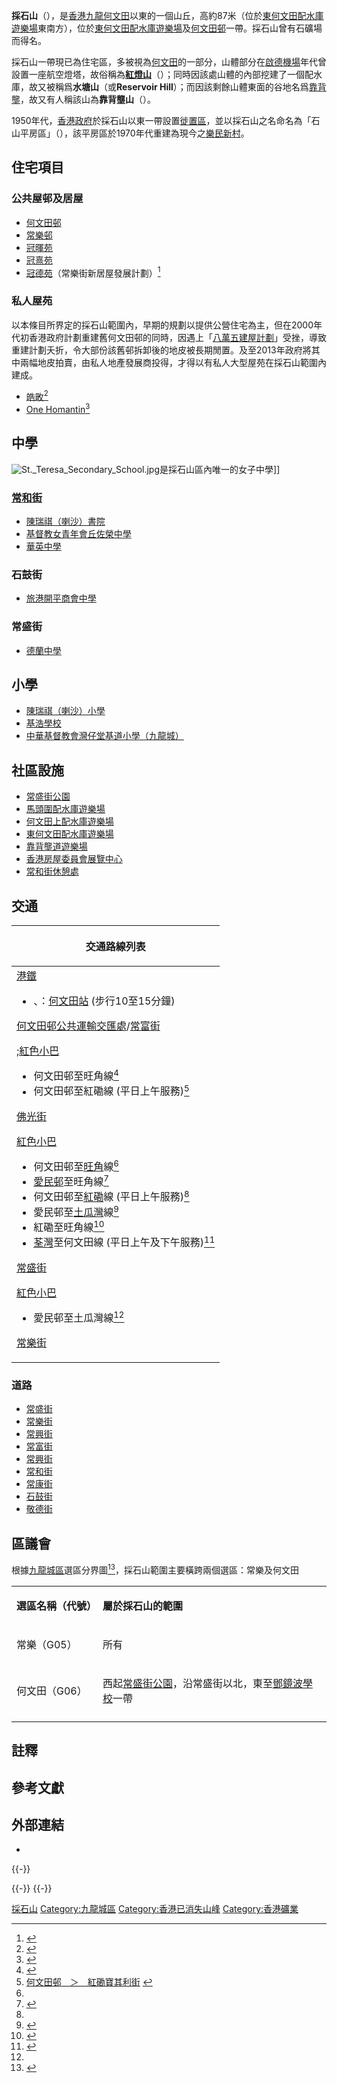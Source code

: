 {{Merge|紅燈山|discuss=Talk:採石山#請求與紅燈山合併|time=2022-03-05T07:50:27+00:00}}
{{多個問題|
{{expand|time=2007-09-26T20:15:34Z}}
{{原創研究}}
{{第一手来源}}
{{globalize}}
}}

'''採石山'''（{{lang-en|'''Quarry Hill'''}}），是[[香港|香港]][[九龍|九龍]][[何文田|何文田]]以東的一個山丘，高約87米（位於[[東何文田配水庫遊樂場|東何文田配水庫遊樂場]]東南方），位於[[東何文田配水庫遊樂場|東何文田配水庫遊樂場]]及[[何文田邨|何文田邨]]一帶。採石山曾有石礦場而得名。

採石山一帶現已為住宅區，多被視為[[何文田|何文田]]的一部分，山體部分在[[啟德機場|啟德機場]]年代曾設置一座航空燈塔，故俗稱為'''[[紅燈山|紅燈山]]'''（{{lang-en|'''Red Light Hill'''}}）；同時因該處山體的內部挖建了一個配水庫，故又被稱爲'''水塘山'''（{{lang-en|'''Shui Tong Shan'''}}或'''Reservoir Hill'''）；而因該剩餘山體東面的谷地名爲[[靠背壟|靠背壟]]，故又有人稱該山為'''靠背壟山'''（{{lang-en|'''Kau Pui Lung Shan'''}}）。{{Notetag|現今的政府地圖並沒有標示該地之山名，而該地的配水庫被命名爲「[[何文田高地食水配水庫|何文田高地食水配水庫]]」（Ho Man Tin High Level Fresh Water Reservoir），由於「何文田高地」本身僅爲一個地勢高低的相對概念，即「何文田較高的地段」，而此名並非該地傳統的地名，且此名亦僅見於該配水庫，故無法以此斷定該山崗現今之官方名稱即爲「何文田高地」。}}

1950年代，[[英屬香港|香港政府]]於採石山以東一帶設置[[香港平房區|徙置區]]，並以採石山之名命名為「石山平房區」（{{lang-en|Shek Shan Resettlement Area}}），該平房區於1970年代重建為現今之[[樂民新村|樂民新村]]。

== 住宅項目 ==

=== 公共屋邨及居屋 ===

* [[何文田邨|何文田邨]]
* [[常樂邨|常樂邨]]
* [[何文田邨#冠暉苑|冠暉苑]]
* [[何文田邨#冠熹苑|冠熹苑]]
* [[何文田邨#冠德苑|冠德苑]]（常樂街新居屋發展計劃）<ref>{{Cite web |url = http://www.edluvanson.net/wblog/archives/2321 |title = 新居屋系列：何文田常樂街 |author = eddy |date = 2013年9月4日 |publisher = Ed·Luv·Anson |language = zh |accessdate = 2016-04-27 |archive-date = 2019-09-07 |archive-url = https://web.archive.org/web/20190907021704/http://www.edluvanson.net/wblog/archives/2321 |dead-url = no }}</ref>

=== 私人屋苑 ===
以本條目所界定的採石山範圍內，早期的規劃以提供公營住宅為主，但在2000年代初香港政府計劃重建舊何文田邨的同時，因遇上「[[八萬五建屋計劃|八萬五建屋計劃]]」受挫，導致重建計劃夭折，令大部份該舊邨拆卸後的地皮被長期閒置。及至2013年政府將其中兩幅地皮拍賣，由私人地產發展商投得，才得以有私人大型屋苑在採石山範圍內建成。

* [[皓畋|皓畋]]<ref>{{Cite web |url = http://www.mantinheights.com.hk/HMT/tc/index.html |title = “皓畋”發展項目指定的互聯網網站 |publisher = 嘉里建設 |language = zh |accessdate = 2016-04-27 |archive-date = 2018-08-28 |archive-url = https://web.archive.org/web/20180828093024/http://www.mantinheights.com.hk/HMT/tc/index.html |dead-url = no }}</ref>
* [[One_Homantin|One Homantin]]<ref>{{Cite web |url = http://www.onehomantin.hk/zh-hk/ |title = “One Homantin”發展項目指定的互聯網網站 |publisher = 會德豐地產 |language = zh |accessdate = 2016-04-27 |archive-date = 2020-02-18 |archive-url = https://web.archive.org/web/20200218025255/http://www.onehomantin.hk/zh-hk/ |dead-url = no }}</ref>

== 中學 ==
[[File:St._Teresa_Secondary_School.jpg|thumb]]是採石山區內唯一的女子中學]]

=== [[常和街|常和街]] ===
* [[陳瑞祺（喇沙）書院|陳瑞祺（喇沙）書院]]
* [[基督教女青年會丘佐榮中學|基督教女青年會丘佐榮中學]]
* [[華英中學|華英中學]]

=== 石鼓街 ===
* [[旅港開平商會中學|旅港開平商會中學]]

=== 常盛街 ===
* [[德蘭中學|德蘭中學]]

== 小學 ==
* [[陳瑞祺（喇沙）小學|陳瑞祺（喇沙）小學]]
* [[基浩學校|基浩學校]]
* [[中華基督教會灣仔堂基道小學（九龍城）|中華基督教會灣仔堂基道小學（九龍城）]]

== 社區設施 ==
* [[常盛街公園|常盛街公園]]
* [[馬頭圍配水庫遊樂場|馬頭圍配水庫遊樂場]]
* [[何文田上配水庫遊樂場|何文田上配水庫遊樂場]]
* [[東何文田配水庫遊樂場|東何文田配水庫遊樂場]]
* [[靠背壟道遊樂場|靠背壟道遊樂場]]
* [[香港房屋委員會展覽中心|香港房屋委員會展覽中心]]
* [[香港休憩處列表#九龍城區|常和街休憩處]]

== 交通 ==
{| class="mw-collapsible mw-collapsed wikitable" style="background:white; margin: 0 auto; width: auto;" 
! 交通路線列表
|-
|
;[[港鐵|港鐵]]
*{{港鐵路線標誌|KTL}}、{{港鐵路線標誌|TML}}：[[何文田站|何文田站]] (步行10至15分鐘)
;[[何文田邨公共運輸交匯處|何文田邨公共運輸交匯處]]/[[常富街|常富街]]
{{九龍新界巴士簡單列表|7B|8|17|18}}{{過海隧道巴士簡單列表|109}}{{九龍專線小巴簡單列表|8|8S|28M}};[[紅色小巴|紅色小巴]]
*何文田邨至旺角線<ref name="何文田邨　—　旺角花園街">{{Cite web |url=http://www.16seats.net/chi/rmb/r_k72.html |title=何文田邨　—　旺角花園街 |access-date=2017-01-04 |archive-date=2016-10-28 |archive-url=https://web.archive.org/web/20161028065710/http://www.16seats.net/chi/rmb/r_k72.html |dead-url=no }}</ref>
*何文田邨至紅磡線 (平日上午服務)<ref name="何文田邨　＞　紅磡寶其利街">[http://www.16seats.net/chi/rmb/r_k74.html 何文田邨　＞　紅磡寶其利街] {{Wayback|url=http://www.16seats.net/chi/rmb/r_k74.html |date=20161002130339 }}</ref>
;[[佛光街|佛光街]]
{{九龍新界巴士簡單列表|8|17|18|41|45}}{{大嶼山巴士簡單列表|A20|E21A}}{{九龍專線小巴簡單列表|8|8S|27M|27M(S)|28M}}
;[[紅色小巴|紅色小巴]]
*何文田邨至[[旺角|旺角]]線<ref name="何文田邨　—　旺角花園街"/>
* [[愛民邨|愛民邨]]至旺角線<ref>{{Cite web |url=http://www.16seats.net/chi/rmb/r_k73.html |title=愛民邨　—　旺角花園街 |access-date=2017-01-04 |archive-date=2016-09-18 |archive-url=https://web.archive.org/web/20160918175624/http://www.16seats.net/chi/rmb/r_k73.html |dead-url=no }}</ref>
*何文田邨至[[紅磡|紅磡]]線 (平日上午服務)<ref name="何文田邨　＞　紅磡寶其利街"/>
*愛民邨至[[土瓜灣|土瓜灣]]線<ref name="土瓜灣譚公道　—　愛民邨">{{Cite web |url=http://www.16seats.net/chi/rmb/r_k18.html |title=土瓜灣譚公道　—　愛民邨 |access-date=2017-01-04 |archive-date=2017-06-10 |archive-url=https://web.archive.org/web/20170610054538/http://www.16seats.net/chi/rmb/r_k18.html |dead-url=no }}</ref>
*紅磡至旺角線<ref>{{Cite web |url=http://www.16seats.net/chi/rmb/r_k71.html |title=紅磡寶其利街　—　旺角始創中心 |access-date=2017-01-04 |archive-date=2017-01-03 |archive-url=https://web.archive.org/web/20170103151337/http://www.16seats.net/chi/rmb/r_k71.html |dead-url=no }}</ref>
* [[荃灣|荃灣]]至何文田線 (平日上午及下午服務)<ref>{{Cite web |url=http://www.16seats.net/chi/rmb/r_kn41.html |title=荃灣荃灣街市街　—　何文田 |access-date=2017-01-04 |archive-date=2016-09-21 |archive-url=https://web.archive.org/web/20160921012420/http://www.16seats.net/chi/rmb/r_kn41.html |dead-url=no }}</ref>
;[[常盛街|常盛街]]
{{九龍新界巴士簡單列表|17}}{{九龍專線小巴簡單列表|8|8S|27M|27M(S)|28M}}
;[[紅色小巴|紅色小巴]]
*愛民邨至土瓜灣線<ref name="土瓜灣譚公道　—　愛民邨"/>
;[[常樂街|常樂街]]
{{九龍專線小巴簡單列表|8}}
|}

=== 道路 ===
* [[常盛街|常盛街]]
* [[常樂街|常樂街]]
* [[常興街|常興街]]
* [[常富街|常富街]]
* [[常興街|常興街]]
* [[常和街|常和街]]
* [[常康街|常康街]]
* [[石鼓街|石鼓街]]
* [[敬德街|敬德街]]

== 區議會 ==
根據[[九龍城區|九龍城區]]選區分界圖<ref>{{Cite web |url = http://www.elections.gov.hk/dc2015/maps/dc2015g.pdf |title = 2015年區議會選區分界圖（圖則：''DCCA/R/2015/G''） |date = 2015年1月 |publisher = 選舉管理委員會 |language = zh, en |accessdate = 2016-04-27 |archive-date = 2016-03-05 |archive-url = https://web.archive.org/web/20160305155901/http://www.elections.gov.hk/dc2015/maps/dc2015g.pdf |dead-url = no }}</ref>，採石山範圍主要橫跨兩個選區：常樂及何文田
{| class="wikitable" 
|- 
| '''選區名稱（代號）''' || '''屬於採石山的範圍'''  
|- 
| 常樂（G05） || 所有
|- 
| 何文田（G06） || 西起[[常盛街公園|常盛街公園]]，沿常盛街以北，東至[[鄧鏡波學校|鄧鏡波學校]]一帶
|- 
|}

== 註釋 ==
{{ReflistH}}
{{NoteFoot}}
{{ReflistF}}

== 參考文獻 ==
{{reflist}}

== 外部連結 ==
*{{web reference|URL=http://hkclweb.hkpl.gov.hk/hkclr2/igateway?lang=cht&svc=bsch&col=4096&stype=fts&param=title&schtxt=Colony+of+Hong+Kong+1922&frm=1&to=10&max=100&hitperpage=10&ss=FullDetail&sort=title|title=Colony of Hong Kong 1922 (Sheet 5)|work=香港公共圖書館 - 多媒體資訊系統|year=2008年|date=11月1日}}{{Dead link|date=2018年9月 |bot=InternetArchiveBot |fix-attempted=yes }}

{{-}}
{{Geographic Location (8-way)
 | 西北 = [[何文田|何文田]]
 | 北 = [[加多利山|加多利山]]
 | 東北 = [[靠背壟|靠背壟]]
 | 西 = [[十二號山|十二號山]]
 | 中央 = 採石山
 | 東 = [[土瓜灣|土瓜灣]]
 | 西南 = [[十二號山|十二號山]]
 | 南 = [[老龍坑|老龍坑]]
 | 東南 = [[鶴園|鶴園]]
}}

{{-}}
{{九龍城區}}
{{-}}
{{香港山峰}}

[[Category:採石山|]]
[[Category:九龍城區|Category:九龍城區]]
[[Category:香港已消失山峰|Category:香港已消失山峰]]
[[Category:香港礦業|Category:香港礦業]]